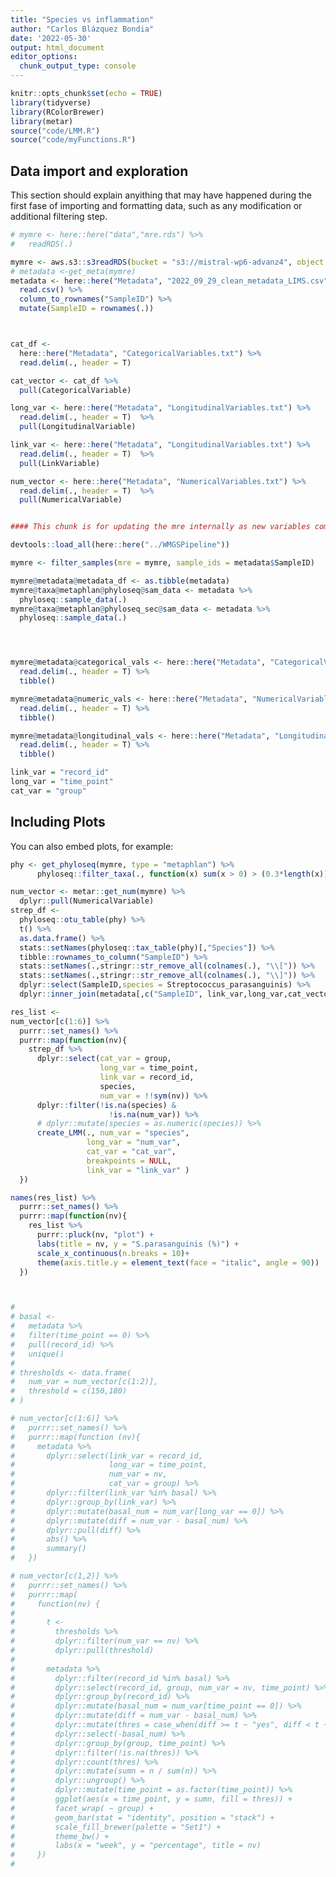 ```yaml
---
title: "Species vs inflammation"
author: "Carlos Blázquez Bondia"
date: '2022-05-30'
output: html_document
editor_options:
  chunk_output_type: console
---
```


```r
knitr::opts_chunk$set(echo = TRUE)
library(tidyverse)
library(RColorBrewer)
library(metar)
source("code/LMM.R")
source("code/myFunctions.R")

```

## Data import and exploration

This section should explain anyithing that may have happened during the first fase of importing and formatting data, such as any modification or additional filtering step.

```r

# mymre <- here::here("data","mre.rds") %>%
#   readRDS(.)

mymre <- aws.s3::s3readRDS(bucket = "s3://mistral-wp6-advanz4", object = "metagenome/WMGS/MREObject.rds")
# metadata <-get_meta(mymre)
metadata <- here::here("Metadata", "2022_09_29_clean_metadata_LIMS.csv") %>% 
  read.csv() %>% 
  column_to_rownames("SampleID") %>% 
  mutate(SampleID = rownames(.))



cat_df <- 
  here::here("Metadata", "CategoricalVariables.txt") %>% 
  read.delim(., header = T)

cat_vector <- cat_df %>% 
  pull(CategoricalVariable)

long_var <- here::here("Metadata", "LongitudinalVariables.txt") %>%
  read.delim(., header = T)  %>% 
  pull(LongitudinalVariable)

link_var <- here::here("Metadata", "LongitudinalVariables.txt") %>%
  read.delim(., header = T)  %>% 
  pull(LinkVariable)

num_vector <- here::here("Metadata", "NumericalVariables.txt") %>%
  read.delim(., header = T)  %>% 
  pull(NumericalVariable)



```



```r

#### This chunk is for updating the mre internally as new variables come out. Once the final mre is done this chunk will be removed.

devtools::load_all(here::here("../WMGSPipeline"))

mymre <- filter_samples(mre = mymre, sample_ids = metadata$SampleID)

mymre@metadata@metadata_df <- as.tibble(metadata) 
mymre@taxa@metaphlan@phyloseq@sam_data <- metadata %>%
  phyloseq::sample_data(.)
mymre@taxa@metaphlan@phyloseq_sec@sam_data <- metadata %>%
  phyloseq::sample_data(.)




mymre@metadata@categorical_vals <- here::here("Metadata", "CategoricalVariables.txt") %>% 
  read.delim(., header = T) %>% 
  tibble()

mymre@metadata@numeric_vals <- here::here("Metadata", "NumericalVariables.txt") %>% 
  read.delim(., header = T) %>% 
  tibble()

mymre@metadata@longitudinal_vals <- here::here("Metadata", "LongitudinalVariables.txt") %>% 
  read.delim(., header = T) %>% 
  tibble()

link_var = "record_id"
long_var = "time_point"
cat_var = "group"


```
## Including Plots

You can also embed plots, for example:

```r



phy <- get_phyloseq(mymre, type = "metaphlan") %>% 
      phyloseq::filter_taxa(., function(x) sum(x > 0) > (0.3*length(x)), TRUE)

num_vector <- metar::get_num(mymre) %>% 
  dplyr::pull(NumericalVariable)
strep_df <- 
  phyloseq::otu_table(phy) %>% 
  t() %>% 
  as.data.frame() %>% 
  stats::setNames(phyloseq::tax_table(phy)[,"Species"]) %>% 
  tibble::rownames_to_column("SampleID") %>% 
  stats::setNames(.,stringr::str_remove_all(colnames(.), "\\[")) %>% 
  stats::setNames(.,stringr::str_remove_all(colnames(.), "\\]")) %>% 
  dplyr::select(SampleID,species = Streptococcus_parasanguinis) %>% 
  dplyr::inner_join(metadata[,c("SampleID", link_var,long_var,cat_vector, num_vector)])

res_list <- 
num_vector[c(1:6)] %>%
  purrr::set_names() %>%
  purrr::map(function(nv){
    strep_df %>%
      dplyr::select(cat_var = group,
                    long_var = time_point,
                    link_var = record_id,
                    species,
                    num_var = !!sym(nv)) %>%
      dplyr::filter(!is.na(species) &
                      !is.na(num_var)) %>%
      # dplyr::mutate(species = as.numeric(species)) %>%
      create_LMM(., num_var = "species",
                 long_var = "num_var",
                 cat_var = "cat_var",
                 breakpoints = NULL,
                 link_var = "link_var" )
  })

names(res_list) %>% 
  purrr::set_names() %>% 
  purrr::map(function(nv){
    res_list %>% 
      purrr::pluck(nv, "plot") +
      labs(title = nv, y = "S.parasanguinis (%)") +
      scale_x_continuous(n.breaks = 10)+
      theme(axis.title.y = element_text(face = "italic", angle = 90))
  })




```

```r

# 
# basal <-
#   metadata %>%
#   filter(time_point == 0) %>%
#   pull(record_id) %>%
#   unique()
# 
# thresholds <- data.frame(
#   num_var = num_vector[c(1:2)],
#   threshold = c(150,180)
# )

# num_vector[c(1:6)] %>% 
#   purrr::set_names() %>% 
#   purrr::map(function (nv){
#     metadata %>% 
#       dplyr::select(link_var = record_id,
#                     long_var = time_point, 
#                     num_var = nv,
#                     cat_var = group) %>% 
#       dplyr::filter(link_var %in% basal) %>% 
#       dplyr::group_by(link_var) %>% 
#       dplyr::mutate(basal_num = num_var[long_var == 0]) %>%
#       dplyr::mutate(diff = num_var - basal_num) %>% 
#       dplyr::pull(diff) %>% 
#       abs() %>% 
#       summary()
#   })

# num_vector[c(1,2)] %>%
#   purrr::set_names() %>%
#   purrr::map(
#     function(nv) {
#       
#       t <- 
#         thresholds %>% 
#         dplyr::filter(num_var == nv) %>% 
#         dplyr::pull(threshold)
#       
#       metadata %>%
#         dplyr::filter(record_id %in% basal) %>%
#         dplyr::select(record_id, group, num_var = nv, time_point) %>%
#         dplyr::group_by(record_id) %>%
#         dplyr::mutate(basal_num = num_var[time_point == 0]) %>%
#         dplyr::mutate(diff = num_var - basal_num) %>%
#         dplyr::mutate(thres = case_when(diff >= t ~ "yes", diff < t ~ "no")) %>%
#         dplyr::select(-basal_num) %>%
#         dplyr::group_by(group, time_point) %>%
#         dplyr::filter(!is.na(thres)) %>%
#         dplyr::count(thres) %>%
#         dplyr::mutate(sumn = n / sum(n)) %>%
#         dplyr::ungroup() %>%
#         dplyr::mutate(time_point = as.factor(time_point)) %>%
#         ggplot(aes(x = time_point, y = sumn, fill = thres)) +
#         facet_wrap( ~ group) +
#         geom_bar(stat = "identity", position = "stack") +
#         scale_fill_brewer(palette = "Set1") +
#         theme_bw() +
#         labs(x = "week", y = "percentage", title = nv)
#     })
# 

```

